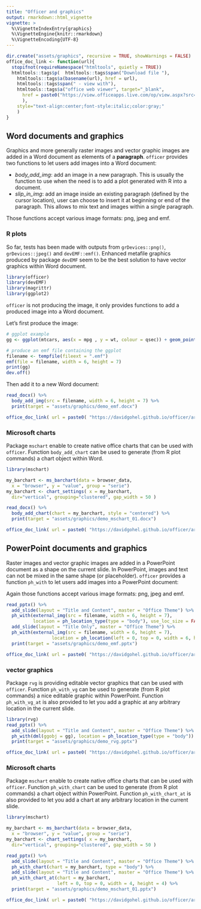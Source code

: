 ```yaml
---
title: "Officer and graphics"
output: rmarkdown::html_vignette
vignette: >
  %\VignetteIndexEntry{graphics}
  %\VignetteEngine{knitr::rmarkdown}
  %\VignetteEncoding{UTF-8}
---
```



```r
dir.create("assets/graphics", recursive = TRUE, showWarnings = FALSE)
office_doc_link <- function(url){
  stopifnot(requireNamespace("htmltools", quietly = TRUE))
  htmltools::tags$p(  htmltools::tags$span("Download file "),
    htmltools::tags$a(basename(url), href = url), 
    htmltools::tags$span(" - view with"),
    htmltools::tags$a("office web viewer", target="_blank", 
      href = paste0("https://view.officeapps.live.com/op/view.aspx?src=", url)
      ), 
    style="text-align:center;font-style:italic;color:gray;"
    )
}
```

## Word documents and graphics 

Graphics and more generally raster images and vector graphic images are added in a Word document as elements of a **paragraph**. `officer` provides two functions to let users add images into a Word document:

- *body_add_img*: add an image in a new paragraph. This is usually the function to use when the need is to add a plot generated with R into a document.
- *slip_in_img*: add an image inside an existing paragraph (defined by the cursor location), user can choose to insert it at beginning or end of the paragraph. This allows to mix text and images within a single paragraph.

Those functions accept various image formats: png, jpeg and emf.

### R plots

So far, tests has been made with outputs from `grDevices::png()`, `grDevices::jpeg()` and `devEMF::emf()`. Enhanced metafile graphics produced by package `devEMF` seem to be the best solution to have vector graphics within Word document. 

```r
library(officer)
library(devEMF)
library(magrittr)
library(ggplot2)
```

`officer` is not producing the image, it only provides functions to add a produced image into a Word document.

Let's first produce the image:

```r
# ggplot example
gg <- ggplot(mtcars, aes(x = mpg , y = wt, colour = qsec)) + geom_point() + theme_minimal()

# produce an emf file containing the ggplot
filename <- tempfile(fileext = ".emf")
emf(file = filename, width = 6, height = 7)
print(gg)
dev.off()
```

Then add it to a new Word document:

```r
read_docx() %>% 
  body_add_img(src = filename, width = 6, height = 7) %>% 
  print(target = "assets/graphics/demo_emf.docx")
```


```r
office_doc_link( url = paste0( "https://davidgohel.github.io/officer/articles/", "assets/graphics/demo_emf.docx" ) )
```

### Microsoft charts

Package `mschart` enable to create native office charts that can be used 
with `officer`. Function `body_add_chart` can be used to generate (from R plot
commands) a chart object within Word. 

```r
library(mschart)

my_barchart <- ms_barchart(data = browser_data,
  x = "browser", y = "value", group = "serie")
my_barchart <- chart_settings( x = my_barchart,
  dir="vertical", grouping="clustered", gap_width = 50 )

read_docx() %>% 
  body_add_chart(chart = my_barchart, style = "centered") %>% 
  print(target = "assets/graphics/demo_mschart_01.docx")
```



```r
office_doc_link( url = paste0( "https://davidgohel.github.io/officer/articles/", "assets/graphics/demo_mschart_01.docx" ) )
```

## PowerPoint documents and graphics 

Raster images and vector graphic images are added in a PowerPoint document as a 
shape on the current slide. In PowerPoint, images and text can not be mixed in 
the same shape (or placeholder). `officer` provides a function `ph_with` to let users add 
images into a PowerPoint document:

Again those functions accept various image formats: png, jpeg and emf.

```r
read_pptx() %>% 
  add_slide(layout = "Title and Content", master = "Office Theme") %>% 
  ph_with(external_img(src = filename, width = 6, height = 7), 
          location = ph_location_type(type = "body"), use_loc_size = FALSE ) %>% 
  add_slide(layout = "Title Only", master = "Office Theme") %>% 
  ph_with(external_img(src = filename, width = 6, height = 7), 
                 location = ph_location(left = 0, top = 0, width = 6, height = 7) ) %>% 
  print(target = "assets/graphics/demo_emf.pptx")
```



```r
office_doc_link( url = paste0( "https://davidgohel.github.io/officer/articles/", "assets/graphics/demo_emf.pptx" ) )
```

### vector graphics

Package `rvg` is providing editable vector graphics that can be used with `officer`. Function `ph_with_vg` can be used to generate (from R plot commands) a nice editable graphic within PowerPoint. Function `ph_with_vg_at` is also provided to let you add a graphic at any arbitrary location in the current slide.

```r
library(rvg)
read_pptx() %>% 
  add_slide(layout = "Title and Content", master = "Office Theme") %>% 
  ph_with(dml(ggobj = gg), location = ph_location_type(type = "body")) %>% 
  print(target = "assets/graphics/demo_rvg.pptx")
```



```r
office_doc_link( url = paste0( "https://davidgohel.github.io/officer/articles/", "assets/graphics/demo_rvg.pptx" ) )
```


### Microsoft charts

Package `mschart` enable to create native office charts that can be used 
with `officer`. Function `ph_with_chart` can be used to generate (from R plot
commands) a chart object within PowerPoint. Function `ph_with_chart_at` is also provided to let you add a chart at any arbitrary location in the current slide.

```r
library(mschart)

my_barchart <- ms_barchart(data = browser_data,
  x = "browser", y = "value", group = "serie")
my_barchart <- chart_settings( x = my_barchart,
  dir="vertical", grouping="clustered", gap_width = 50 )

read_pptx() %>% 
  add_slide(layout = "Title and Content", master = "Office Theme") %>% 
  ph_with_chart(chart = my_barchart, type = "body") %>% 
  add_slide(layout = "Title and Content", master = "Office Theme") %>% 
  ph_with_chart_at(chart = my_barchart, 
                   left = 0, top = 0, width = 4, height = 4) %>% 
  print(target = "assets/graphics/demo_mschart_01.pptx")
```



```r
office_doc_link( url = paste0( "https://davidgohel.github.io/officer/articles/", "assets/graphics/demo_mschart_01.pptx" ) )
```
